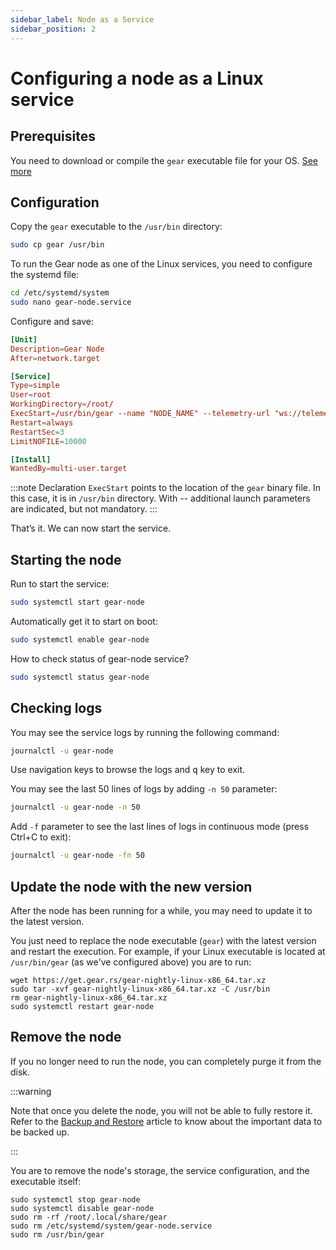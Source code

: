```yaml
---
sidebar_label: Node as a Service
sidebar_position: 2
---
```


# Сonfiguring a node as a Linux service

## Prerequisites

You need to download or compile the `gear` executable file for your OS. [See more](/docs/node/setting-up#install-with-pre-build-binary)

## Configuration

Copy the `gear` executable to the `/usr/bin` directory:

```bash
sudo cp gear /usr/bin
```

To run the Gear node as one of the Linux services, you need to configure the systemd file:

```bash
cd /etc/systemd/system
sudo nano gear-node.service
```

Configure and save:

```toml
[Unit]
Description=Gear Node
After=network.target

[Service]
Type=simple
User=root
WorkingDirectory=/root/
ExecStart=/usr/bin/gear --name "NODE_NAME" --telemetry-url "ws://telemetry-backend-shard.gear-tech.io:32001/submit 0"
Restart=always
RestartSec=3
LimitNOFILE=10000

[Install]
WantedBy=multi-user.target
```

:::note
Declaration `ExecStart` points to the location of the `gear` binary file. In this case, it is in `/usr/bin` directory.
With -- additional launch parameters are indicated, but not mandatory.
:::

That’s it. We can now start the service.

## Starting the node

Run to start the service:

```sh
sudo systemctl start gear-node
```

Automatically get it to start on boot:

```sh
sudo systemctl enable gear-node
```

How to check status of gear-node service?

```sh
sudo systemctl status gear-node
```

## Checking logs

You may see the service logs by running the following command:

```sh
journalctl -u gear-node
```

Use navigation keys to browse the logs and <kbd>q</kbd> key to exit.

You may see the last 50 lines of logs by adding `-n 50` parameter:

```sh
journalctl -u gear-node -n 50
```

Add `-f` parameter to see the last lines of logs in continuous mode (press Ctrl+C to exit):

```sh
journalctl -u gear-node -fn 50
```

## Update the node with the new version

After the node has been running for a while, you may need to update it to the latest version.

You just need to replace the node executable (`gear`) with the latest version and restart the execution. For example, if your Linux executable is located at `/usr/bin/gear` (as we've configured above) you are to run:

```
wget https://get.gear.rs/gear-nightly-linux-x86_64.tar.xz
sudo tar -xvf gear-nightly-linux-x86_64.tar.xz -C /usr/bin
rm gear-nightly-linux-x86_64.tar.xz
sudo systemctl restart gear-node
```

## Remove the node

If you no longer need to run the node, you can completely purge it from the disk.

:::warning

Note that once you delete the node, you will not be able to fully restore it. Refer to the [Backup and Restore](/docs/node/backup-restore) article to know about the important data to be backed up.

:::

You are to remove the node's storage, the service configuration, and the executable itself:

```
sudo systemctl stop gear-node
sudo systemctl disable gear-node
sudo rm -rf /root/.local/share/gear
sudo rm /etc/systemd/system/gear-node.service
sudo rm /usr/bin/gear
```
